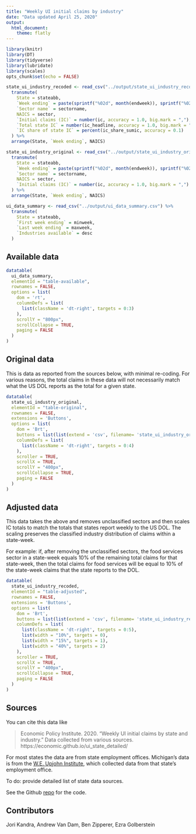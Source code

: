 ```yaml
---
title: "Weekly UI initial claims by industry"
date: "Data updated April 25, 2020"
output:
  html_document:
    theme: flatly
---
```


```r
library(knitr)
library(DT)
library(tidyverse)
library(lubridate)
library(scales)
opts_chunk$set(echo = FALSE)
```

```r
state_ui_industry_recoded <- read_csv("../output/state_ui_industry_recoded.csv") %>% 
  transmute(
    State = stateabb,
    `Week ending` = paste(sprintf("%02d", month(endweek)), sprintf("%02d", day(endweek)), sep = "-"),
    `Sector name` = sectorname,
    NAICS = sector,
    `Initial claims (IC)` = number(ic, accuracy = 1.0, big.mark = ","),
    `Total state IC` = number(ic_headline, accuracy = 1.0, big.mark = ","),
    `IC share of state IC` = percent(ic_share_sumic, accuracy = 0.1)
  ) %>% 
  arrange(State, `Week ending`, NAICS)

state_ui_industry_original <- read_csv("../output/state_ui_industry_original.csv") %>% 
  transmute(
    State = stateabb,
    `Week ending` = paste(sprintf("%02d", month(endweek)), sprintf("%02d", day(endweek)), sep = "-"),
    `Sector name` = sectorname,
    NAICS = sector,
    `Initial claims (IC)` = number(ic, accuracy = 1.0, big.mark = ",")
  ) %>% 
  arrange(State, `Week ending`, NAICS)

ui_data_summary <- read_csv("../output/ui_data_summary.csv") %>% 
  transmute(
    State = stateabb,
    `First week ending` = minweek,
    `Last week ending` = maxweek,
    `Industries available` = desc
  )
```

## Available data
```r
datatable(
  ui_data_summary,
  elementId = "table-available",
  rownames = FALSE,
  options = list(
    dom = 'rt',
    columnDefs = list(
      list(className = 'dt-right', targets = 0:3)
    ),
    scrollY = "800px",
    scrollCollapse = TRUE,
    paging = FALSE
  )
)
```

## Original data
This is data as reported from the sources below, with minimal re-coding. For various reasons, the total claims in these data will not necessarily match what the US DOL reports as the total for a given state.
```r
datatable(
  state_ui_industry_original,
  elementId = "table-original",
  rownames = FALSE,
  extensions = 'Buttons',
  options = list(
    dom = 'Brt',
    buttons = list(list(extend = 'csv', filename= 'state_ui_industry_original')),
    columnDefs = list(
      list(className = 'dt-right', targets = 0:4)
    ),
    scroller = TRUE,
    scrollX = TRUE,
    scrollY = "400px",
    scrollCollapse = TRUE,
    paging = FALSE
  )
)
```

## Adjusted data
This data takes the above and removes unclassified sectors and then scales IC totals to match the totals that states report weekly to the US DOL. The scaling preserves the classified industry distribution of claims within a state-week.

For example: if, after removing the unclassified sectors, the food services sector in a state-week equals 10% of the remaining total claims for that state-week, then the total claims for food services will be equal to 10% of the state-week claims that the state reports to the DOL.
```r
datatable(
  state_ui_industry_recoded,
  elementId = "table-adjusted",
  rownames = FALSE,
  extensions = 'Buttons',
  options = list(
    dom = 'Brt',
    buttons = list(list(extend = 'csv', filename= 'state_ui_industry_recoded')),
    columnDefs = list(
      list(className = 'dt-right', targets = 0:5),
      list(width = "10%", targets = 0),
      list(width = "15%", targets = 1),
      list(width = "40%", targets = 2)
    ),
    scroller = TRUE,
    scrollX = TRUE,
    scrollY = "400px",
    scrollCollapse = TRUE,
    paging = FALSE
  )
)
```

## Sources

You can cite this data like

> Economic Policy Institute. 2020. "Weekly UI initial claims by state and industry." Data collected from various sources. https://economic.github.io/ui_state_detailed/

For most states the data are from state employment offices. Michigan's data is from the [W.E. Upjohn Institute](https://www.upjohn.org/research-highlights), which collected data from that state's employment office.

To do: provide detailed list of state data sources.

See the Github [repo](https://github.com/Economic/ui_state_detailed) for the code.

## Contributors
Jori Kandra, Andrew Van Dam, Ben Zipperer, Ezra Golberstein
